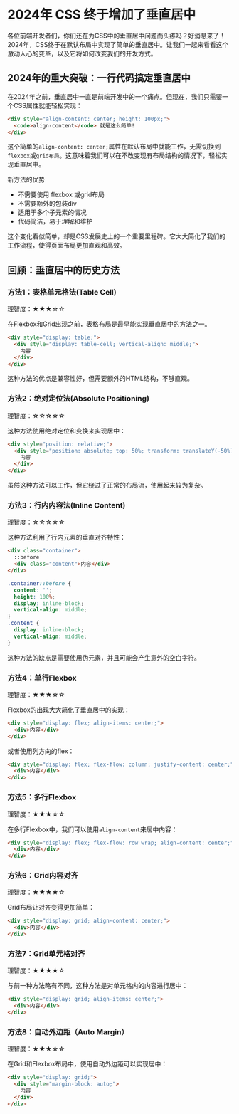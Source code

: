 # 2024年 CSS 终于增加了垂直居中

各位前端开发者们，你们还在为CSS中的垂直居中问题而头疼吗？好消息来了！2024年，CSS终于在默认布局中实现了简单的垂直居中。让我们一起来看看这个激动人心的变革，以及它将如何改变我们的开发方式。

## 2024年的重大突破：一行代码搞定垂直居中

在2024年之前，垂直居中一直是前端开发中的一个痛点。但现在，我们只需要一个CSS属性就能轻松实现：

```html
<div style="align-content: center; height: 100px;">
  <code>align-content</code> 就是这么简单!
</div>
```

这个简单的`align-content: center;`属性在默认布局中就能工作，无需切换到`flexbox`或`grid布局`。这意味着我们可以在不改变现有布局结构的情况下，轻松实现垂直居中。

新方法的优势

- 不需要使用 flexbox 或grid布局
- 不需要额外的包装div
- 适用于多个子元素的情况
- 代码简洁，易于理解和维护

这个变化看似简单，却是CSS发展史上的一个重要里程碑。它大大简化了我们的工作流程，使得页面布局更加直观和高效。

## 回顾：垂直居中的历史方法

### 方法1：表格单元格法(Table Cell)

理智度：★★★☆☆

在Flexbox和Grid出现之前，表格布局是最早能实现垂直居中的方法之一。

```html
<div style="display: table;">
  <div style="display: table-cell; vertical-align: middle;">
    内容
  </div>
</div>
```

这种方法的优点是兼容性好，但需要额外的HTML结构，不够直观。

### 方法2：绝对定位法(Absolute Positioning)

理智度：☆☆☆☆☆

这种方法使用绝对定位和变换来实现居中：

```html
<div style="position: relative;">
  <div style="position: absolute; top: 50%; transform: translateY(-50%);">
    内容
  </div>
</div>
```

虽然这种方法可以工作，但它绕过了正常的布局流，使用起来较为复杂。

### 方法3：行内内容法(Inline Content)

理智度：☆☆☆☆☆

这种方法利用了行内元素的垂直对齐特性：

```html
<div class="container">
  ::before
  <div class="content">内容</div>
</div>
```

```css
.container::before {
  content: '';
  height: 100%;
  display: inline-block;
  vertical-align: middle;
}
.content {
  display: inline-block;
  vertical-align: middle;
}
```

这种方法的缺点是需要使用伪元素，并且可能会产生意外的空白字符。

### 方法4：单行Flexbox

理智度：★★★☆☆

Flexbox的出现大大简化了垂直居中的实现：

```html
<div style="display: flex; align-items: center;">
  <div>内容</div>
</div>
```

或者使用列方向的flex：

```html
<div style="display: flex; flex-flow: column; justify-content: center;">
  <div>内容</div>
</div>
```

### 方法5：多行Flexbox

理智度：★★★☆☆

在多行Flexbox中，我们可以使用`align-content`来居中内容：

```html
<div style="display: flex; flex-flow: row wrap; align-content: center;">
  <div>内容</div>
</div>
```

### 方法6：Grid内容对齐

理智度：★★★★☆

Grid布局让对齐变得更加简单：

```html
<div style="display: grid; align-content: center;">
  <div>内容</div>
</div>
```

### 方法7：Grid单元格对齐

理智度：★★★★☆

与前一种方法略有不同，这种方法是对单元格内的内容进行居中：

```html
<div style="display: grid; align-items: center;">
  <div>内容</div>
</div>
```

### 方法8：自动外边距（Auto Margin）

理智度：★★★☆☆

在Grid和Flexbox布局中，使用自动外边距可以实现居中：

```html
<div style="display: grid;">
  <div style="margin-block: auto;">
    内容
  </div>
</div>
```
